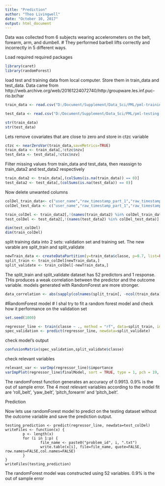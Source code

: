 ```yaml
---
title: "Prediction"
author: "Theo Livingwell"
date: "October 10, 2017"
output: html_document
---
```



Data was collected from 6 subjects wearing accelerometers on the belt, forearm, arm, and dumbell. # They performed barbell lifts correctly and incorrectly in 5 different ways. 

Load required required packages

```r
library(caret)
library(randomForest)

```

load test and training data from local computer. Store them in train_data and test_data. Data came from  http://web.archive.org/web/20161224072740/http:/groupware.les.inf.puc-rio.br/har 

```r
train_data <- read.csv("D:/Document/Supplement/Data_Sci/PML/pml-training.csv", header = TRUE)

test_data <- read.csv("D:/Document/Supplement/Data_Sci/PML/pml-testing.csv", header=TRUE)

str(train_data)
str(test_data)

```


Lets remove covariates that are close to zero and store in ctzc variable

```r
ctzc <- nearZeroVar(train_data,saveMetrics=TRUE)
train_data <- train_data[,!ctzc$nzv]
test_data <- test_data[,!ctzc$nzv]

```

Filter missing values from train_data and test_data, then reassign to train_data2 and test_data2 respectively

```r
train_data2 <- train_data[,(colSums(is.na(train_data)) == 0)]
test_data2 <- test_data[,(colSums(is.na(test_data)) == 0)]
```

Now delete unwanted columns

```R
colDel_train_data<- c("user_name","raw_timestamp_part_1","raw_timestamp_part_2","cvtd_timestamp","num_window")
colDel_test_data <- c("user_name","raw_timestamp_part_1","raw_timestamp_part_2","cvtd_timestamp","num_window","problem_id")

train_colDel <- train_data2[,!(names(train_data2) %in% colDel_train_data)]
test_colDel <- test_data2[,!(names(test_data2) %in% colDel_test_data)]

dim(test_colDel)
dim(train_colDel)

```

split training data into 2 sets: validation set and training set. The new varable are split_train and split_validate

```r
newTrain_data <- createDataPartition(y=train_data$classe, p=0.7, list=FALSE)
split_train <- train_colDel[newTrain_data,]
split_validate <- train_colDel[-newTrain_data,]
```

The split_train and split_validate dataset has 52 predictors and 1 response. THis produces a weak correlation between the predictor and the outcome variable. models generated with RandomForest are more stronger.  

```r
data_correlation <- abs(sapply(colnames(split_train[, -ncol(train_data)]), function(x) cor(as.numeric(split_train[, x]), as.numeric(split_train$classe), method = "spearman")))
```

#RandomForest model
# I shal try to fit a random forest model and check how it performance on the validation set

```r
set.seed(1000)

regressor_line <- train(classe ~ ., method = "rf", data=split_train, importance = T, trControl = trainControl(method = "cv", number = 3))
spec_validation <- predict(regressor_line, newdata=split_validate)

```` 

check model's output

```r
confusionMatrix(spec_validation,split_validate$classe)
```

check relevant variables

```r
relevant_var <- varImp(regressor_line)$importance
varImpPlot(regressor_line$finalModel, sort = TRUE, type = 1, pch = 19, col = 1, cex = 1, main = "Relevance of the Predictors")

```

The randomForest function generates an accuracy of 0.9913. 0.9% is the out of sample error. The 4 most relevant variables according to the model fit are 'roll_belt', 'yaw_belt', 'pitch_forearm' and 'pitch_belt'.

Prediction

Now lets use randomForest model to predict on the testing dataset without the outcome variable and save the prediction output.

```{}
testing_prediction <- predict(regressor_line, newdata=test_colDel)
writeFiles <- function(x) {
        p <- length(x)
        for (i in 1:p) {
                file_name <- paste0("problem_id", i, ".txt")
                write.table(x[i], file=file_name, quote=FALSE, row.names=FALSE,col.names=FALSE)
        }
}
writeFiles(testing_prediction)

```

The randomForest model was constructed using 52 variables. 0.9% is the out of sample error

